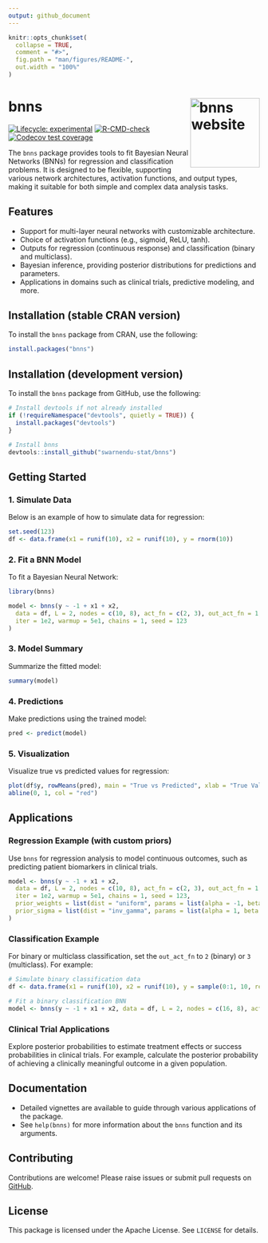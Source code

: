 ```yaml
---
output: github_document
---
```


<!-- README.md is generated from README.Rmd. Please edit that file -->

```r
knitr::opts_chunk$set(
  collapse = TRUE,
  comment = "#>",
  fig.path = "man/figures/README-",
  out.width = "100%"
)
```

# bnns <a href="https://swarnendu-stat.github.io/bnns/"><img src="man/figures/logo.png" align="right" height="139" alt="bnns website" /></a>

<!-- badges: start -->
[![Lifecycle: experimental](https://img.shields.io/badge/lifecycle-experimental-orange.svg)](https://lifecycle.r-lib.org/articles/stages.html#experimental)
[![R-CMD-check](https://github.com/swarnendu-stat/bnns/actions/workflows/R-CMD-check.yaml/badge.svg)](https://github.com/swarnendu-stat/bnns/actions/workflows/R-CMD-check.yaml)
[![Codecov test coverage](https://codecov.io/gh/swarnendu-stat/bnns/graph/badge.svg)](https://app.codecov.io/gh/swarnendu-stat/bnns)
<!-- badges: end -->

The `bnns` package provides tools to fit Bayesian Neural Networks (BNNs) for regression and classification problems. It is designed to be flexible, supporting various network architectures, activation functions, and output types, making it suitable for both simple and complex data analysis tasks.

## Features

- Support for multi-layer neural networks with customizable architecture.
- Choice of activation functions (e.g., sigmoid, ReLU, tanh).
- Outputs for regression (continuous response) and classification (binary and multiclass).
- Bayesian inference, providing posterior distributions for predictions and parameters.
- Applications in domains such as clinical trials, predictive modeling, and more.

## Installation (stable CRAN version)

To install the `bnns` package from CRAN, use the following:

```r
install.packages("bnns")
```

## Installation (development version)

To install the `bnns` package from GitHub, use the following:

```r
# Install devtools if not already installed
if (!requireNamespace("devtools", quietly = TRUE)) {
  install.packages("devtools")
}

# Install bnns
devtools::install_github("swarnendu-stat/bnns")
```

## Getting Started

### 1. Simulate Data

Below is an example of how to simulate data for regression:

```r
set.seed(123)
df <- data.frame(x1 = runif(10), x2 = runif(10), y = rnorm(10))
```

### 2. Fit a BNN Model

To fit a Bayesian Neural Network:

```r
library(bnns)

model <- bnns(y ~ -1 + x1 + x2,
  data = df, L = 2, nodes = c(10, 8), act_fn = c(2, 3), out_act_fn = 1,
  iter = 1e2, warmup = 5e1, chains = 1, seed = 123
)
```

### 3. Model Summary

Summarize the fitted model:

```r
summary(model)
```

### 4. Predictions

Make predictions using the trained model:

```r
pred <- predict(model)
```

### 5. Visualization

Visualize true vs predicted values for regression:

```r
plot(df$y, rowMeans(pred), main = "True vs Predicted", xlab = "True Values", ylab = "Predicted Values")
abline(0, 1, col = "red")
```

## Applications

### Regression Example (with custom priors)

Use `bnns` for regression analysis to model continuous outcomes, such as predicting patient biomarkers in clinical trials.

```r
model <- bnns(y ~ -1 + x1 + x2,
  data = df, L = 2, nodes = c(10, 8), act_fn = c(2, 3), out_act_fn = 1,
  iter = 1e2, warmup = 5e1, chains = 1, seed = 123,
  prior_weights = list(dist = "uniform", params = list(alpha = -1, beta = 1)),
  prior_sigma = list(dist = "inv_gamma", params = list(alpha = 1, beta = 1))
)
```

### Classification Example

For binary or multiclass classification, set the `out_act_fn` to `2` (binary) or `3` (multiclass). For example:

```r
# Simulate binary classification data
df <- data.frame(x1 = runif(10), x2 = runif(10), y = sample(0:1, 10, replace = TRUE))

# Fit a binary classification BNN
model <- bnns(y ~ -1 + x1 + x2, data = df, L = 2, nodes = c(16, 8), act_fn = c(3, 2), out_act_fn = 2, iter = 1e2, warmup = 5e1, chains = 1)
```

### Clinical Trial Applications

Explore posterior probabilities to estimate treatment effects or success probabilities in clinical trials. For example, calculate the posterior probability of achieving a clinically meaningful outcome in a given population.

## Documentation

- Detailed vignettes are available to guide through various applications of the package.
- See `help(bnns)` for more information about the `bnns` function and its arguments.

## Contributing

Contributions are welcome! Please raise issues or submit pull requests on [GitHub](https://github.com/swarnendu-stat/bnns).

## License

This package is licensed under the Apache License. See `LICENSE` for details.
